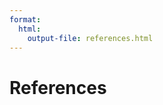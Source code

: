 ```yaml
---
format: 
  html:
    output-file: references.html
---
```


# References {.unnumbered}

::: {#refs}
:::
